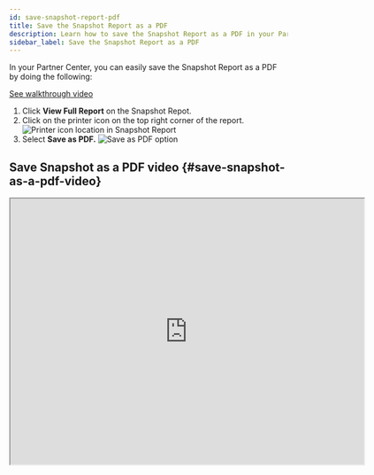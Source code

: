 ```yaml
---
id: save-snapshot-report-pdf
title: Save the Snapshot Report as a PDF
description: Learn how to save the Snapshot Report as a PDF in your Partner Center.
sidebar_label: Save the Snapshot Report as a PDF
---
```


In your Partner Center, you can easily save the Snapshot Report as a PDF by doing the following:

[See walkthrough video](#save-snapshot-as-a-pdf-video)

1. Click **View Full Report** on the Snapshot Repot.
2. Click on the printer icon on the top right corner of the report.
   ![Printer icon location in Snapshot Report](/img/snapshot-report/save-pdf/image1.png)
3. Select **Save as PDF.**
   ![Save as PDF option](/img/snapshot-report/save-pdf/image2.png)

## Save Snapshot as a PDF video {#save-snapshot-as-a-pdf-video}

<iframe src="https://drive.google.com/file/d/13Ni-ECrVhce5p6AuJSrq_E2fdcNxoqUL/preview" width="640" height="480" allowFullScreen></iframe>